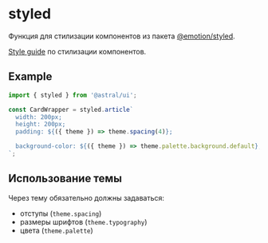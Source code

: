 
<Meta title="Components/Styles/styled" />

# styled

Функция для стилизации компонентов из пакета [@emotion/styled](https://emotion.sh/docs/styled).

[Style guide](https://track.astral.ru/soft/wiki/display/FG/React#React-%D0%A1%D1%82%D0%B8%D0%BB%D0%B8%D0%B7%D0%B0%D1%86%D0%B8%D1%8F%D0%BA%D0%BE%D0%BC%D0%BF%D0%BE%D0%BD%D0%B5%D0%BD%D1%82%D0%BE%D0%B2) по стилизации компонентов.

## Example

```ts
import { styled } from '@astral/ui';

const CardWrapper = styled.article`
  width: 200px;
  height: 200px;
  padding: ${({ theme }) => theme.spacing(4)};

  background-color: ${({ theme }) => theme.palette.background.default};
`;
```

## Использование темы
Через тему обязательно должны задаваться:
- отступы (```theme.spacing```)
- размеры шрифтов (```theme.typography```)
- цвета (```theme.palette```)
